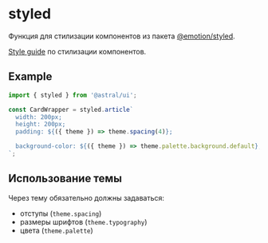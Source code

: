 
<Meta title="Components/Styles/styled" />

# styled

Функция для стилизации компонентов из пакета [@emotion/styled](https://emotion.sh/docs/styled).

[Style guide](https://track.astral.ru/soft/wiki/display/FG/React#React-%D0%A1%D1%82%D0%B8%D0%BB%D0%B8%D0%B7%D0%B0%D1%86%D0%B8%D1%8F%D0%BA%D0%BE%D0%BC%D0%BF%D0%BE%D0%BD%D0%B5%D0%BD%D1%82%D0%BE%D0%B2) по стилизации компонентов.

## Example

```ts
import { styled } from '@astral/ui';

const CardWrapper = styled.article`
  width: 200px;
  height: 200px;
  padding: ${({ theme }) => theme.spacing(4)};

  background-color: ${({ theme }) => theme.palette.background.default};
`;
```

## Использование темы
Через тему обязательно должны задаваться:
- отступы (```theme.spacing```)
- размеры шрифтов (```theme.typography```)
- цвета (```theme.palette```)
